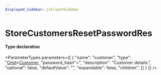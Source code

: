 ```yaml
---
displayed_sidebar: jsClientSidebar
---
```



# StoreCustomersResetPasswordRes

#### Type declaration

<ParameterTypes parameters={[
  {
    "name": "customer",
    "type": "[Omit](internal.Omit.mdx)&#60;[Customer](../classes/internal.Customer.mdx), \"password_hash\"&#62;",
    "description": "Customer details.",
    "optional": false,
    "defaultValue": "",
    "expandable": false,
    "children": []
  }
]} />
